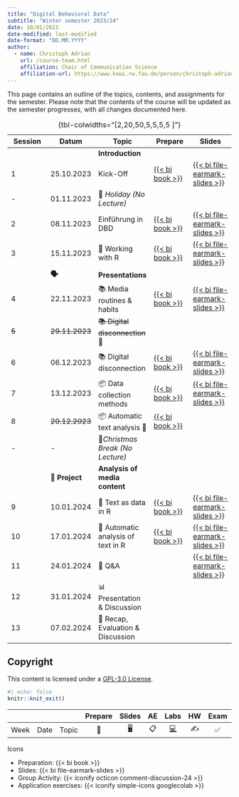 ```yaml
---
title: "Digital Behavioral Data"
subtitle: "Winter semester 2023/24"
date: 10/01/2023
date-modified: last-modified
date-format: "DD.MM.YYYY"
author: 
  - name: Christoph Adrian 
    url: /course-team.html
    affiliation: Chair of Communication Science
    affiliation-url: https://www.kowi.rw.fau.de/person/christoph-adrian/
---
```


::: callout-note
This page contains an outline of the topics, contents, and assignments for the semester. Please note that the contents of the course will be updated as the semester progresses, with all changes documented here.
:::

<!-- FIXME Add column with link to exercises / group activities -->

| Session | Datum          | Topic                              | Prepare                                                                            | Slides                                                                                                        |
|---------------|---------------|---------------|---------------|---------------|
|         |                | **Introduction**                   |                                                                                    |                                                                                                               |
| 1       | 25.10.2023     | Kick-Off                           | [{{< bi book >}}](/sessions/session-01.html "Session 01"){aria-label="Session 01"} | [{{< bi file-earmark-slides >}}](/slides/slides-01.html "Slides: Session 01"){aria-label="Slides Session 01"} |
| \-      | 01.11.2023     | 🎃 *Holiday (No Lecture)*          |                                                                                    |                                                                                                               |
| 2       | 08.11.2023     | Einführung in DBD                  | [{{< bi book >}}](/sessions/session-02.html "Session 02"){aria-label="Session 02"} | [{{< bi file-earmark-slides >}}](/slides/slides-02.html "Slides: Session 02"){aria-label="Slides Session 02"} |
| 3       | 15.11.2023     | 🔨 Working with R                  | [{{< bi book >}}](/sessions/session-03.html "Session 03"){aria-label="Session 03"} | [{{< bi file-earmark-slides >}}](/slides/slides-03.html "Slides: Session 03"){aria-label="Slides Session 03"} |
|         | **🗣️**         | **Presentations**                  |                                                                                    |                                                                                                               |
| 4       | 22.11.2023     | 📚 Media routines & habits         | [{{< bi book >}}](/sessions/session-04.html "Session 04"){aria-label="Session 04"} | [{{< bi file-earmark-slides >}}](/slides/slides-04.html "Slides: Session 04"){aria-label="Slides Session 04"} |
| ~~5~~   | ~~29.11.2023~~ | ~~📚 Digital disconnection~~ 🤒    |                                                                                    |                                                                                                               |
| 6       | 06.12.2023     | 📚 Digital disconnection           | [{{< bi book >}}](/sessions/session-06.html "Session 06"){aria-label="Session 06"} | [{{< bi file-earmark-slides >}}](/slides/slides-06.html "Slides: Session 06"){aria-label="Slides Session 06"} |
| 7       | 13.12.2023     | 📦 Data collection methods         | [{{< bi book >}}](/sessions/session-07.html "Session 07"){aria-label="Session 07"} | [{{< bi file-earmark-slides >}}](/slides/slides-07.html "Slides: Session 07"){aria-label="Slides Session 07"} |
| 8       | ~~20.12.2023~~ | 📦 Automatic text analysis 🎥      | [{{< bi book >}}](/sessions/session-08.html "Session 08"){aria-label="Session 08"} |                                                                                                               |
| \-      | \-             | 🎄*Christmas Break (No Lecture)*   |                                                                                    |                                                                                                               |
|         | 📂 **Project** | **Analysis of media content**      |                                                                                    |                                                                                                               |
| 9       | 10.01.2024     | 🔨 Text as data in R               | [{{< bi book >}}](/sessions/session-09.html "Session 09"){aria-label="Session 09"} | [{{< bi file-earmark-slides >}}](/slides/slides-09.html "Slides: Session 09"){aria-label="Slides Session 09"} |
| 10      | 17.01.2024     | 🔨 Automatic analysis of text in R | [{{< bi book >}}](/sessions/session-10.html "Session 09"){aria-label="Session 10"} | [{{< bi file-earmark-slides >}}](/slides/slides-10.html "Slides: Session 09"){aria-label="Slides Session 10"} |
| 11      | 24.01.2024     | 🔨 Q&A                             |                                                                                    | [{{< bi file-earmark-slides >}}](/slides/slides-11.html "Slides: Session 09"){aria-label="Slides Session 11"} |
| 12      | 31.01.2024     | 📊 Presentation & Discussion       |                                                                                    |                                                                                                               |
| 13      | 07.02.2024     | 🏁 Recap, Evaluation & Discussion  |                                                                                    |                                                                                                               |

: {tbl-colwidths="\[2,20,50,5,5,5,5 \]"}

## Copyright

This content is licensed under a [GPL-3.0 License](https://www.gnu.org/licenses/gpl-3.0.en.html).

```r
#| echo: false
knitr::knit_exit()
```

|      |      |       | Prepare | Slides | AE  |                                                    Labs                                                    | HW  | Exam | Project |
|--------|--------|--------|:------:|:------:|:------:|:------:|:------:|:------:|:------:|
| Week | Date | Topic |   📖    |   🖥️   | 📋  | [💻](https://sakai.duke.edu/samigo-app/servlet/Login?id=6fa7ebf3-01af-42a6-91ba-3e813d3901221641094171786) | ✍️  |  ✅  |   📂    |

Icons

-   Preparation: {{< bi book >}}
-   Slides: {{< bi file-earmark-slides >}}
-   Group Activity: {{< iconify octicon comment-discussion-24 >}}
-   Application exercises: {{< iconify simple-icons googlecolab >}}